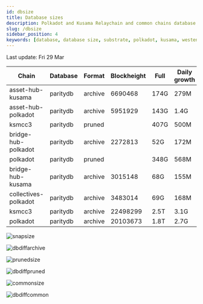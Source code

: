 ```yaml
---
id: dbsize
title: Database sizes
description: Polkadot and Kusama Relaychain and common chains database sizes
slug: /dbsize
sidebar_position: 4
keywords: [database, database size, substrate, polkadot, kusama, westend]
---
```



Last update: Fri 29 Mar

| Chain    | Database   | Format | Blockheight | Full         | Daily growth |
| ------------------------| ----------- | -------- | ------- | ---------- | ----- | 
| asset-hub-kusama | paritydb | archive | 6690468 | 174G | 279M |
| asset-hub-polkadot | paritydb | archive | 5951929 | 143G | 1.4G |
| ksmcc3 | paritydb | pruned |  | 407G | 500M |
| bridge-hub-polkadot | paritydb | archive | 2272813 | 52G | 172M |
| polkadot | paritydb | pruned |  | 348G | 568M |
| bridge-hub-kusama | paritydb | archive | 3015148 | 68G | 155M |
| collectives-polkadot | paritydb | archive | 3483014 | 69G | 168M |
| ksmcc3 | paritydb | archive | 22498299 | 2.5T | 3.1G |
| polkadot | paritydb | archive | 20103673 | 1.8T | 2.7G |

![snapsize](/img/archivesize.png)

![dbdiffarchive](/img/dbdiffrelay.png)

![prunedsize](/img/prunedsize.png)

![dbdiffpruned](/img/dbdiffpruned.png)

![commonsize](/img/commonsize.png)

![dbdiffcommon](/img/dbdiffcommon.png)

